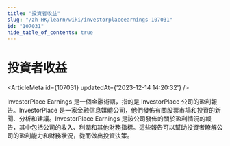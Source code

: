 ```yaml
---
title: "投資者收益"
slug: "/zh-HK/learn/wiki/investorplaceearnings-107031"
id: "107031"
hide_table_of_contents: true
---
```



<Breadcrumbs current="投資者收益" />

# 投資者收益

<ArticleMeta id={107031} updatedAt={'2023-12-14 14:20:32'} />
<div className='border-solid border-b border-t-0 my-4 border-[var(--ifm-color-gray-300)]' />

InvestorPlace Earnings 是一個金融術語，指的是 InvestorPlace 公司的盈利報告。InvestorPlace 是一家金融信息媒體公司，他們發佈有關股票市場和投資的新聞、分析和建議。InvestorPlace Earnings 是該公司發佈的關於盈利情況的報告，其中包括公司的收入、利潤和其他財務指標。這些報告可以幫助投資者瞭解公司的盈利能力和財務狀況，從而做出投資決策。

